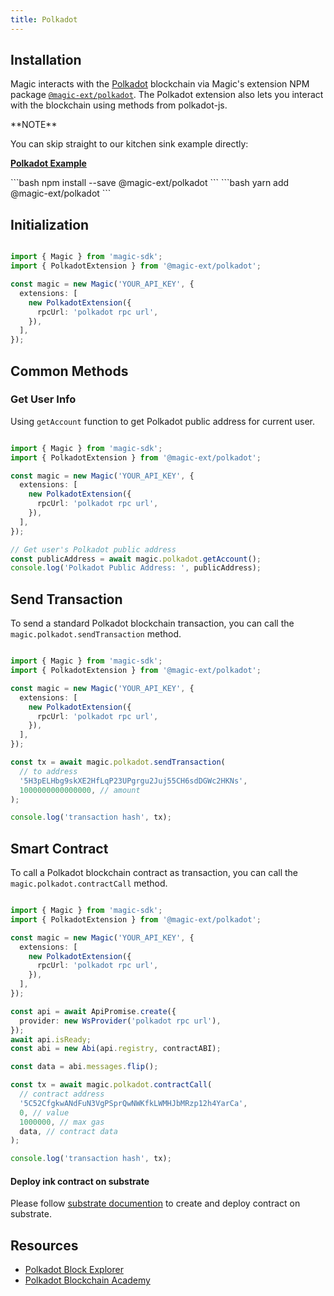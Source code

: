 ---
title: Polkadot
---

## Installation

Magic interacts with the [Polkadot](https://polkadot.network/) blockchain via Magic's extension NPM package [`@magic-ext/polkadot`](https://www.npmjs.com/package/@magic-ext/polkadot). The Polkadot extension also lets you interact with the blockchain using methods from polkadot-js.

<Info>
**NOTE**

You can skip straight to our kitchen sink example directly:

[**Polkadot Example**](https://go.magic.link/example-polkadot)
</Info>

<Tabs>
  <Tab title="NPM">
```bash
npm install --save @magic-ext/polkadot
```
  </Tab>
  <Tab title="Yarn">
```bash
yarn add @magic-ext/polkadot
```
  </Tab>
</Tabs>

## Initialization

```typescript TypeScript icon="square-js"

import { Magic } from 'magic-sdk';
import { PolkadotExtension } from '@magic-ext/polkadot';

const magic = new Magic('YOUR_API_KEY', {
  extensions: [
    new PolkadotExtension({
      rpcUrl: 'polkadot rpc url',
    }),
  ],
});
```

## Common Methods
### Get User Info

Using `getAccount` function to get Polkadot public address for current user.

```typescript TypeScript icon="square-js"

import { Magic } from 'magic-sdk';
import { PolkadotExtension } from '@magic-ext/polkadot';

const magic = new Magic('YOUR_API_KEY', {
  extensions: [
    new PolkadotExtension({
      rpcUrl: 'polkadot rpc url',
    }),
  ],
});

// Get user's Polkadot public address
const publicAddress = await magic.polkadot.getAccount();
console.log('Polkadot Public Address: ', publicAddress);
```

## Send Transaction

To send a standard Polkadot blockchain transaction, you can call the `magic.polkadot.sendTransaction` method.

```typescript TypeScript icon="square-js"

import { Magic } from 'magic-sdk';
import { PolkadotExtension } from '@magic-ext/polkadot';

const magic = new Magic('YOUR_API_KEY', {
  extensions: [
    new PolkadotExtension({
      rpcUrl: 'polkadot rpc url',
    }),
  ],
});

const tx = await magic.polkadot.sendTransaction(
  // to address
  '5H3pELHbg9skXE2HfLqP23UPgrgu2Juj55CH6sdDGWc2HKNs',
  1000000000000000, // amount
);

console.log('transaction hash', tx);
```


## Smart Contract

To call a Polkadot blockchain contract as transaction, you can call the `magic.polkadot.contractCall` method.

```typescript TypeScript icon="square-js"

import { Magic } from 'magic-sdk';
import { PolkadotExtension } from '@magic-ext/polkadot';

const magic = new Magic('YOUR_API_KEY', {
  extensions: [
    new PolkadotExtension({
      rpcUrl: 'polkadot rpc url',
    }),
  ],
});

const api = await ApiPromise.create({
  provider: new WsProvider('polkadot rpc url'),
});
await api.isReady;
const abi = new Abi(api.registry, contractABI);

const data = abi.messages.flip();

const tx = await magic.polkadot.contractCall(
  // contract address
  '5C52CfgkwANdFuN3VgPSprQwNWKfkLWMHJbMRzp12h4YarCa',
  0, // value
  1000000, // max gas
  data, // contract data
);

console.log('transaction hash', tx);
```


#### Deploy ink contract on substrate

Please follow [substrate documention](https://substrate.dev/substrate-contracts-workshop/#/0/introduction) to create and deploy contract on substrate.

## Resources

* [Polkadot Block Explorer](https://explorer.polkascan.io/)
* [Polkadot Blockchain Academy](https://polkadot.network/development/blockchain-academy/)
